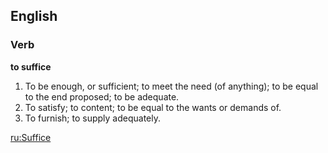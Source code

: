 ==English==

===Verb===

'''to suffice'''

#To be enough, or sufficient; to meet the need (of anything); to be equal to the end proposed; to be adequate.
#To satisfy; to content; to be equal to the wants or demands of.
#To furnish; to supply adequately.

[[ru:Suffice]]